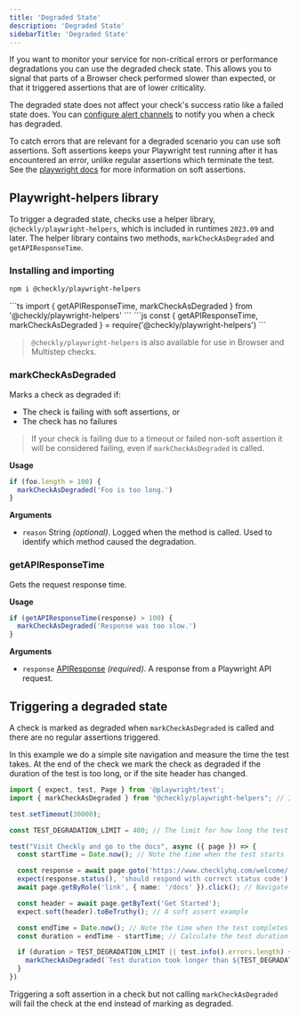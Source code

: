 ```yaml
---
title: 'Degraded State'
description: 'Degraded State'
sidebarTitle: 'Degraded State'
---
```


If you want to monitor your service for non-critical errors or performance degradations you can use the degraded check state. This allows you to signal that parts of a Browser check performed slower than expected, or that it triggered assertions that are of lower criticality. 

The degraded state does not affect your check's success ratio like a failed state does. You can [configure alert channels](/docs/alerting-and-retries/alert-channels/#managing-alert-channels) to notify you when a check has degraded. 

To catch errors that are relevant for a degraded scenario you can use soft assertions. Soft assertions keeps your Playwright test running after it has encountered an error, unlike regular assertions which terminate the test. See the [playwright docs](https://playwright.dev/docs/test-assertions#soft-assertions) for more information on soft assertions.

## Playwright-helpers library

To trigger a degraded state, checks use a helper library, `@checkly/playwright-helpers`, which is included in runtimes `2023.09` and later. 
The helper library contains two methods, `markCheckAsDegraded` and `getAPIResponseTime`. 

### Installing and importing

```bash
npm i @checkly/playwright-helpers
```

<Tabs>
<Tab title="Typescript">
```ts
import { getAPIResponseTime, markCheckAsDegraded } from '@checkly/playwright-helpers'
```
</Tab>
<Tab title="Javascript">
```js
const { getAPIResponseTime, markCheckAsDegraded } = require('@checkly/playwright-helpers')
```
</Tab>
</Tabs>

> `@checkly/playwright-helpers` is also available for use in Browser and Multistep checks.

### markCheckAsDegraded
Marks a check as degraded if:
- The check is failing with soft assertions, or
- The check has no failures

> If your check is failing due to a timeout or failed non-soft assertion it will be considered failing, even if `markCheckAsDegraded` is called.

**Usage**
```ts
if (foo.length > 100) {
  markCheckAsDegraded('Foo is too long.')
}
```

**Arguments**
- `reason` String *(optional)*. Logged when the method is called. Used to identify which method caused the degradation.

### getAPIResponseTime
Gets the request response time.

**Usage**
```ts
if (getAPIResponseTime(response) > 100) {
  markCheckAsDegraded('Response was too slow.')
}
```

**Arguments**
- `response` [APIResponse](https://playwright.dev/docs/api/class-apiresponse) *(required)*. A response from a Playwright API request.

## Triggering a degraded state

A check is marked as degraded when `markCheckAsDegraded` is called and there are no regular assertions triggered.

In this example we do a simple site navigation and measure the time the test takes. At the end of the check we mark the check as degraded if the duration of the test is too long, or if the site header has changed.

```ts degraded.spec.ts
import { expect, test, Page } from '@playwright/test';
import { markCheckAsDegraded } from "@checkly/playwright-helpers"; // Import the necessary method from the Checkly helpers library.

test.setTimeout(30000);

const TEST_DEGRADATION_LIMIT = 400; // The limit for how long the test can run before it is considered degraded.

test("Visit Checkly and go to the docs", async ({ page }) => {
  const startTime = Date.now(); // Note the time when the test starts

  const response = await page.goto('https://www.checklyhq.com/welcome/');
  expect(response.status(), 'should respond with correct status code').toBeLessThan(400) // Ensure that the welcome page loaded successfully
  await page.getByRole('link', { name: '/docs' }).click(); // Navigate to the documentation page

  const header = await page.getByText('Get Started');
  expect.soft(header).toBeTruthy(); // A soft assert example

  const endTime = Date.now(); // Note the time when the test completes
  const duration = endTime - startTime; // Calculate the test duration

  if (duration > TEST_DEGRADATION_LIMIT || test.info().errors.length) { // Trigger the degradation if the duration is longer than our set limit, or if the soft assert is triggered.
    markCheckAsDegraded(`Test duration took longer than ${TEST_DEGRADATION_LIMIT}`);
  }
})
```

Triggering a soft assertion in a check but not calling `markCheckAsDegraded` will fail the check at the end instead of marking as degraded.


